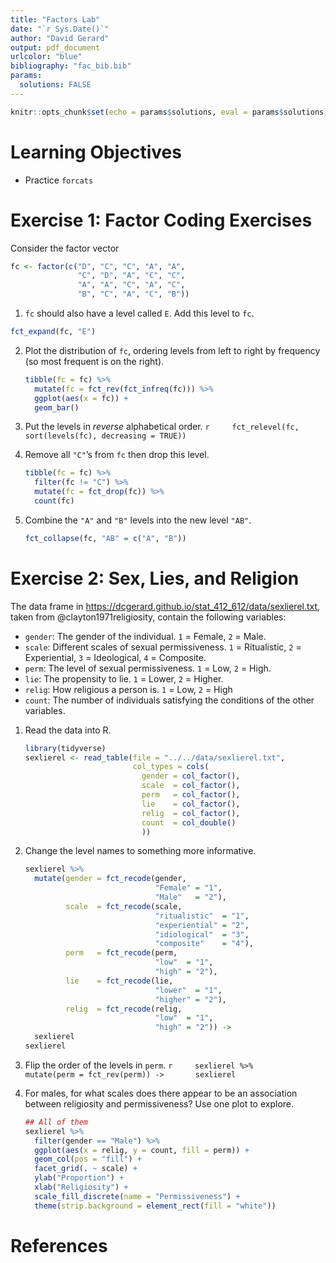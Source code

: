 ```yaml
---
title: "Factors Lab"
date: "`r Sys.Date()`"
author: "David Gerard"
output: pdf_document
urlcolor: "blue"
bibliography: "fac_bib.bib"
params: 
  solutions: FALSE
---
```


```r
knitr::opts_chunk$set(echo = params$solutions, eval = params$solutions)
```

# Learning Objectives

- Practice `forcats`

# Exercise 1: Factor Coding Exercises

Consider the factor vector

```r
fc <- factor(c("D", "C", "C", "A", "A", 
               "C", "D", "A", "C", "C", 
               "A", "A", "C", "A", "C", 
               "B", "C", "A", "C", "B"))
```

1. `fc` should also have a level called `E`. Add this level to `fc`.

```r
fct_expand(fc, "E")
```

2. Plot the distribution of `fc`, ordering levels from left to right by 
   frequency (so most frequent is on the right).

    ```r
    tibble(fc = fc) %>%
      mutate(fc = fct_rev(fct_infreq(fc))) %>%
      ggplot(aes(x = fc)) +
      geom_bar()
    ```
    
3. Put the levels in *reverse* alphabetical order.
    ```r
    fct_relevel(fc, sort(levels(fc), decreasing = TRUE))
    ```
    
4. Remove all `"C"`'s from `fc` then drop this level.

    ```r
    tibble(fc = fc) %>%
      filter(fc != "C") %>%
      mutate(fc = fct_drop(fc)) %>%
      count(fc)
    ```

5. Combine the `"A"` and `"B"` levels into the new level `"AB"`.

    ```r
    fct_collapse(fc, "AB" = c("A", "B"))
    ```



# Exercise 2: Sex, Lies, and Religion

The data frame in <https://dcgerard.github.io/stat_412_612/data/sexlierel.txt>,
taken from @clayton1971religiosity, contain the following variables:

- `gender`: The gender of the individual. `1` = Female, `2` = Male.
- `scale`: Different scales of sexual permissiveness. `1` = Ritualistic, `2` = Experiential, `3` = Ideological, `4` = Composite.
- `perm`: The level of sexual permissiveness. `1` = Low, `2` = High.
- `lie`: The propensity to lie. `1` = Lower, `2` = Higher.
- `relig`: How religious a person is. `1` = Low, `2` = High
- `count`: The number of individuals satisfying the conditions of the other variables.


1. Read the data into R.

    ```r
    library(tidyverse)
    sexlierel <- read_table(file = "../../data/sexlierel.txt", 
                            col_types = cols(
                              gender = col_factor(),
                              scale  = col_factor(),
                              perm   = col_factor(),
                              lie    = col_factor(),
                              relig  = col_factor(),
                              count  = col_double()
                              ))
    ```

2. Change the level names to something more informative.

    ```r
    sexlierel %>%
      mutate(gender = fct_recode(gender, 
                                 "Female" = "1", 
                                 "Male"   = "2"),
             scale  = fct_recode(scale,
                                 "ritualistic"  = "1", 
                                 "experiential" = "2",
                                 "idiological"  = "3",
                                 "composite"    = "4"),
             perm   = fct_recode(perm,
                                 "low"  = "1",
                                 "high" = "2"),
             lie    = fct_recode(lie,
                                 "lower"  = "1",
                                 "higher" = "2"),
             relig  = fct_recode(relig,
                                 "low"  = "1",
                                 "high" = "2")) ->
      sexlierel
    sexlierel
    ```
    
3. Flip the order of the levels in `perm`.
    ```r
    sexlierel %>%
      mutate(perm = fct_rev(perm)) ->
      sexlierel
    ```

    
4. For males, for what scales does there appear to be an association between 
   religiosity and permissiveness? Use one plot to explore.
  
    ```r
    ## All of them
    sexlierel %>%
      filter(gender == "Male") %>%
      ggplot(aes(x = relig, y = count, fill = perm)) +
      geom_col(pos = "fill") +
      facet_grid(. ~ scale) +
      ylab("Proportion") +
      xlab("Religiosity") +
      scale_fill_discrete(name = "Permissiveness") +
      theme(strip.background = element_rect(fill = "white"))
    ```






# References
